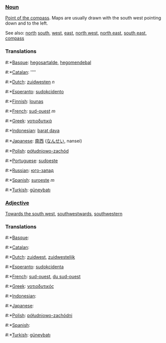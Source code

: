===[[Noun]]===

[[Point of the compass]]. Maps are usually drawn with the south west pointing down and to the left.

See also: [[north]] [[south]], [[west]], [[east]], [[north west]], [[north east]], [[south east]], [[compass]]

===Translations===
#:*[[Basque]]: [[hegosartalde]], [[hegomendebal]]
#:*[[Catalan]]: [[]] ''''
#:*[[Dutch]]: [[zuidwesten]] ''n''
#:*[[Esperanto]]: [[sudokcidento]]
#:*[[Finnish]]: [[lounas]]
#:*[[French]]: [[sud-ouest]] ''m''
#:*[[Greek]]: [[νοτιοδυτικά]]
#:*[[Indonesian]]: [[barat daya]]
#:*[[Japanese]]: [[南西]] ([[なんせい]], nansei)
#:*[[Polish]]: [[półudniowo-zachód]]
#:*[[Portuguese]]: [[sudoeste]]
#:*[[Russian]]: [[юго-запад]]
#:*[[Spanish]]: [[suroeste]] ''m''
#:*[[Turkish]]: [[güneybatı]]

===[[Adjective]]===

[[Towards the south west]], [[southwestwards]], [[southwestern]]

===Translations===
#:*[[Basque]]: [[]]
#:*[[Catalan]]: [[]]
#:*[[Dutch]]: [[zuidwest]], [[zuidwestelijk]]
#:*[[Esperanto]]: [[sudokcidenta]]
#:*[[French]]: [[sud-ouest]], [[du sud-ouest]]
#:*[[Greek]]: [[νοτιοδυτικός]]
#:*[[Indonesian]]: [[]]
#:*[[Japanese]]: [[]]
#:*[[Polish]]: [[półudniowo-zachódni]]
#:*[[Spanish]]: [[]]
#:*[[Turkish]]: [[güneybatı]]